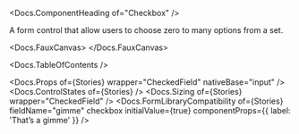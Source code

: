 


<Meta of={Stories} />

<Docs.ComponentHeading of="Checkbox" />

A form control that allow users to choose zero to many options from a set.

<Docs.FauxCanvas>
  <Checkbox
    label="Don’t not opt out of my newsletter 😈"
    sizer={Checkbox.sizer.medium}
  />
</Docs.FauxCanvas>

<Docs.TableOfContents />

<Docs.Props of={Stories} wrapper="CheckedField" nativeBase="input" />
<Docs.ControlStates of={Stories} />
<Docs.Sizing of={Stories} wrapper="CheckedField" />
<Docs.FormLibraryCompatibility
  of={Stories}
  fieldName="gimme"
  checkbox
  initialValue={true}
  componentProps={{ label: 'That’s a gimme' }}
/>
